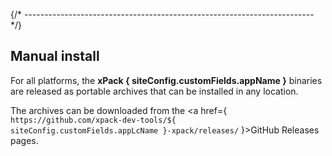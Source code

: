 
{/* ------------------------------------------------------------------------ */}

## Manual install

For all platforms, the **xPack { siteConfig.customFields.appName }** binaries are released as portable
archives that can be installed in any location.

The archives can be downloaded from the
<a href={ `https://github.com/xpack-dev-tools/${ siteConfig.customFields.appLcName }-xpack/releases/` }>GitHub Releases</a>
pages.
